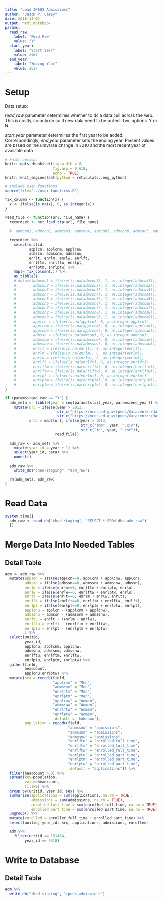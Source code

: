 ```yaml
---
title: "Load IPEDS Admissions"
author: "Jason P. Casey"
date: 2018-12-03
output: html_notebook
params:
  read_raw:
    label: "Read Raw"
    value: "Y"
  start_year:
    label: "Start Year"
    value: 2007
  end_year:
    label: "Ending Year"
    value: 2017
---
```


# Setup

Data setup:

_read_raw_ parameter determines whether to do a data pull across the web.  This is costly, so only do so if new data need to be pulled.  Two options: Y or N.

_start_year_ parameter determines the first year to be added.  Correspondingly,
_end_year_ parameter sets the ending year.  Present values are based on the universe change in 2010 and the most recent year of available data.

```r
# knitr options
knitr::opts_chunk$set(fig.width = 8,
                      fig.asp = 0.618,
                      echo = TRUE)
knitr::knit_engines$set(python = reticulate::eng_python)

# include user functions
source(file="../user-functions.R")

fix_column <- function(x) {
  x <- ifelse(is.na(x), 0, as.integer(x))
}

read_file <- function(url, file_name) {
  recordset <- net_load_zip(url, file_name)
  
  #  admcon1, admcon2, admcon3, admcon4, admcon5, admcon6, admcon7, admcon8, admcon9,
  
  recordset %>%
    select(unitid,
           applcn, applcnm, applcnw,
           admssn, admssnm, admssnw,
           enrlt, enrlm, enrlw, enrlft,
           enrlftm, enrlftw, enrlpt,
           enrlptm, enrlptw) %>%
    map(~ fix_column(.)) %>%
    as_tibble()
    # mutate(admcon1 = ifelse(is.na(admcon1), 1, as.integer(admcon1)),
    #        admcon2 = ifelse(is.na(admcon2), 1, as.integer(admcon2)),
    #        admcon3 = ifelse(is.na(admcon3), 1, as.integer(admcon3)),
    #        admcon4 = ifelse(is.na(admcon4), 1, as.integer(admcon4)),
    #        admcon5 = ifelse(is.na(admcon5), 1, as.integer(admcon5)),
    #        admcon6 = ifelse(is.na(admcon6), 1, as.integer(admcon6)),
    #        admcon7 = ifelse(is.na(admcon7), 1, as.integer(admcon7)),
    #        admcon8 = ifelse(is.na(admcon8), 1, as.integer(admcon8)),
    #        admcon9 = ifelse(is.na(admcon9), 1, as.integer(admcon9)),
    #        applcn = ifelse(is.na(applcn), 0, as.integer(applcn)),
    #        applcnm = ifelse(is.na(applcnm), 0, as.integer(applcnm)),
    #        applcnw = ifelse(is.na(applcnw), 0, as.integer(applcnw)),
    #        admssn = ifelse(is.na(admssn), 0, as.integer(admssn)),
    #        admssnm = ifelse(is.na(admssnm), 0, as.integer(admssnm)),
    #        admssnw = ifelse(is.na(admssnw), 0, as.integer(admssnw)),
    #        enrlt = ifelse(is.na(enrlt), 0, as.integer(enrlt)),
    #        enrlm = ifelse(is.na(enrlm), 0, as.integer(enrlm)),
    #        enrlw = ifelse(is.na(enrlw), 0, as.integer(enrlw)),
    #        enrlft = ifelse(is.na(enrlft), 0, as.integer(enrlft)),
    #        enrlftm = ifelse(is.na(enrlftm), 0, as.integer(enrlftm)),
    #        enrlftw = ifelse(is.na(enrlftw), 0, as.integer(enrlftw)),
    #        enrlpt = ifelse(is.na(enrlpt), 0, as.integer(enrlpt)),
    #        enrlptm = ifelse(is.na(enrlptm), 0, as.integer(enrlptm)),
    #        enrlptw = ifelse(is.na(enrlptw), 0, as.integer(enrlptw)))
}

if (params$read_raw == "Y") {
  adm_meta <- tibble(year = seq(params$start_year, params$end_year)) %>%
    mutate(url = ifelse(year > 2013,
                        str_c("https://nces.ed.gov/ipeds/datacenter/data/adm", year, ".zip"),
                        str_c("https://nces.ed.gov/ipeds/datacenter/data/ic", year, ".zip")),
           data = map2(url, ifelse(year > 2013, 
                                   str_c("adm", year, ".csv"),
                                   str_c("ic", year, ".csv")),
                       read_file))
  
  adm_raw <- adm_meta %>%
    mutate(year_id = year + 1) %>%
    select(year_id, data) %>%
    unnest()
  
  adm_raw %>%
    write_db("ched-staging", "adm_raw")

  rm(adm_meta, adm_raw)
}

```

# Read Data

```r
system.time({
  adm_raw <- read_db("ched-staging", "SELECT * FROM dbo.adm_raw")
  })
```

# Merge Data Into Needed Tables

## Detail Table



```r
adm <- adm_raw %>%
  mutate(applcn = ifelse(applcn==0, applcnm + applcnw, applcn),
         admssn = ifelse(admssn==0, admssnm + admssnw, admssn),
         enrlm = ifelse(enrlm==0, enrlftm + enrlptm, enrlm),
         enrlw = ifelse(enrlw==0, enrlftw + enrlptw, enrlw),
         enrlt = ifelse(enrlt==0, enrlm + enrlw, enrlt),
         enrlft = ifelse(enrlft==0, enrlftm + enrlftw, enrlft),
         enrlpt = ifelse(enrlpt==0, enrlptm + enrlptw, enrlpt),
         applcnu = applcn - (applcnm + applcnw),
         admssnu = admssn - (admssnm + admssnw),
         enrltu = enrlt - (enrlm + enrlw),
         enrlftu = enrlft - (enrlftm + enrlftw),
         enrlptu = enrlpt - (enrlptm + enrlptw)
         ) %>%
  select(unitid,
         year_id,
         applcnu, applcnm, applcnw,
         admssnu, admssnm, admssnw,
         enrlftu, enrlftm, enrlftw,
         enrlptu, enrlptm, enrlptw) %>%
  gather(field,
         headcount,
         applcnu:enrlptw) %>%
  mutate(sex = recode(field,
                      "applcnm" = "Men",
                      "admssnm" = "Men",
                      "enrlftm" = "Men",
                      "enrlptm" = "Men",
                      "applcnw" = "Women",
                      "admssnw" = "Women",
                      "enrlftw" = "Women",
                      "enrlptw" = "Women",
                      .default = 'Unknown'),
         population = recode(field,
                             "admssnu" = "admissions",
                             "admssnm" = "admissions",
                             "admssnw" = "admissions",
                             "enrlftu" = "enrolled_full_time",
                             "enrlftm" = "enrolled_full_time",
                             "enrlftw" = "enrolled_full_time",
                             "enrlptu" = "enrolled_part_time",
                             "enrlptm" = "enrolled_part_time",
                             "enrlptw" = "enrolled_part_time",
                             .default = "applications")) %>%
  filter(headcount > 0) %>%
  spread(key=population,
         value=headcount,
         fill=0) %>%
  group_by(unitid, year_id, sex) %>%
  summarise(applications = sum(applications, na.rm = TRUE),
            admissions = sum(admissions, na.rm = TRUE),
            enrolled_full_time = sum(enrolled_full_time, na.rm = TRUE),
            enrolled_part_time = sum(enrolled_part_time, na.rm = TRUE)) %>%
  ungroup() %>%
  mutate(enrolled = enrolled_full_time + enrolled_part_time) %>%
  select(unitid, year_id, sex, applications, admissions, enrolled)

  adm %>%
    filter(unitid == 181464,
         year_id == 2018)

```

# Write to Database

## Detail Table

```r
adm %>%
  write_db("ched-staging", "ipeds_admissions")
```

